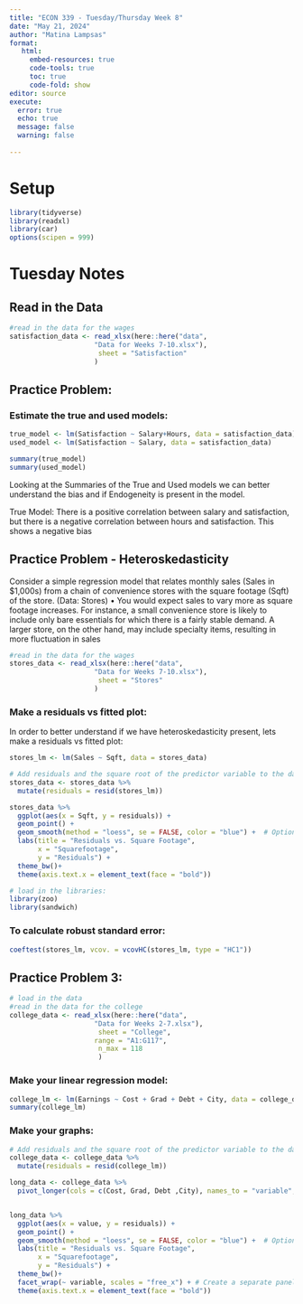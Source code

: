 ```yaml
---
title: "ECON 339 - Tuesday/Thursday Week 8"
date: "May 21, 2024"
author: "Matina Lampsas"
format: 
   html:
     embed-resources: true
     code-tools: true
     toc: true
     code-fold: show
editor: source
execute: 
  error: true
  echo: true
  message: false
  warning: false
  
---
```


# Setup
```r
library(tidyverse)
library(readxl)
library(car)
options(scipen = 999)

```
# Tuesday Notes
## Read in the Data 
```r
#read in the data for the wages 
satisfaction_data <- read_xlsx(here::here("data",
                     "Data for Weeks 7-10.xlsx"), 
                      sheet = "Satisfaction"
                     )
```

## Practice Problem: 
### Estimate the true and used models: 
```r
true_model <- lm(Satisfaction ~ Salary+Hours, data = satisfaction_data)
used_model <- lm(Satisfaction ~ Salary, data = satisfaction_data)

summary(true_model)
summary(used_model)

```
Looking at the Summaries of the True and Used models we can better understand the bias and if Endogeneity is present in the model. 

True Model: 
There is a positive correlation between salary and satisfaction, but there is a negative correlation between hours and satisfaction. This shows a negative bias


## Practice Problem - Heteroskedasticity
 Consider a simple regression model that relates monthly sales (Sales in $1,000s) from a 
chain of convenience stores with the square footage (Sqft) of the store. (Data: Stores)
 • You would expect sales to vary more as square footage increases. For instance, a 
small convenience store is likely to include only bare essentials for which there is a 
fairly stable demand. A larger store, on the other hand, may include specialty items, 
resulting in more fluctuation in sales
```r
#read in the data for the wages 
stores_data <- read_xlsx(here::here("data",
                     "Data for Weeks 7-10.xlsx"), 
                      sheet = "Stores"
                     )
```
### Make a residuals vs fitted plot: 
In order to better understand if we have heteroskedasticity present, lets make a residuals vs fitted plot: 
```r
stores_lm <- lm(Sales ~ Sqft, data = stores_data)

# Add residuals and the square root of the predictor variable to the data frame
stores_data <- stores_data %>%
  mutate(residuals = resid(stores_lm))

stores_data %>% 
  ggplot(aes(x = Sqft, y = residuals)) +
  geom_point() +
  geom_smooth(method = "loess", se = FALSE, color = "blue") +  # Optional: add a smooth line
  labs(title = "Residuals vs. Square Footage",
       x = "Squarefootage",
       y = "Residuals") +
  theme_bw()+
  theme(axis.text.x = element_text(face = "bold"))
```
```r
# load in the libraries: 
library(zoo)
library(sandwich)
```
### To calculate robust standard error: 
```r
coeftest(stores_lm, vcov. = vcovHC(stores_lm, type = "HC1"))
```

## Practice Problem 3: 
```r
# load in the data 
#read in the data for the college 
college_data <- read_xlsx(here::here("data",
                     "Data for Weeks 2-7.xlsx"), 
                      sheet = "College", 
                     range = "A1:G117",
                      n_max = 118
                      )
```

### Make your linear regression model: 
```r
college_lm <- lm(Earnings ~ Cost + Grad + Debt + City, data = college_data)
summary(college_lm)
```
### Make your graphs: 
```r

# Add residuals and the square root of the predictor variable to the data frame
college_data <- college_data %>%
  mutate(residuals = resid(college_lm))

long_data <- college_data %>%
  pivot_longer(cols = c(Cost, Grad, Debt ,City), names_to = "variable", values_to = "value")


long_data %>% 
  ggplot(aes(x = value, y = residuals)) +
  geom_point() +
  geom_smooth(method = "loess", se = FALSE, color = "blue") +  # Optional: add a smooth line
  labs(title = "Residuals vs. Square Footage",
       x = "Squarefootage",
       y = "Residuals") +
  theme_bw()+
  facet_wrap(~ variable, scales = "free_x") + # Create a separate panel for each predictor variable
  theme(axis.text.x = element_text(face = "bold"))
```

